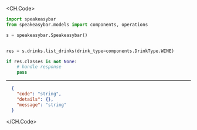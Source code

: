 
<CH.Code>
```python ListDrinks.py
import speakeasybar
from speakeasybar.models import components, operations

s = speakeasybar.Speakeasybar()


res = s.drinks.list_drinks(drink_type=components.DrinkType.WINE)

if res.classes is not None:
    # handle response
    pass
```
---

```json Example Response
  {
    "code": "string",
    "details": {},
    "message": "string"
  }
```
</CH.Code>
